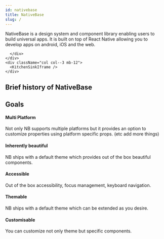 ```yaml
---
id: nativebase
title: NativeBase
slug: /
---
```



<div className="tailwind">
  <div className="row">
    <div className="col col--9 mb-12">
      <p className="text-xl">
        NativeBase is a design system and component library enabling users to
        build universal apps. It is built on top of React Native allowing you to
        develop apps on android, iOS and the web.
      </p>
      <div className="mt-8 pl-2">
        <div className="row mb-2">
          <TileLink
            title="Installation Guide"
            url="installation"
            description="Refer installation guide to setup NativeBase in your React Native
              project"
            className="bg-cyan-600"
          />
          <TileLink
            title="Playground"
            url="https://snack.expo.io/@nishanbende/example"
            description="Try out NativeBase in expo's snackplayer"
            className="bg-teal-600"
          />
        </div>
        <div className="row">
          <TileLink
            title="Theming"
            url="default-theme"
            description="Checkout the theming guide to create your own design system"
            className="bg-pink-600"
          />
          <TileLink
            title="Recipes"
            url="recipes/login"
            description="Checkout commonly used recipes in an appliation"
            className="bg-indigo-600"
          />
        </div>
        
      </div>
    </div>
    <div className="col col--3 mb-12">
      <KitchenSinkIframe />
    </div>
  </div>
  <h2 className="text-3xl mb-12">Brief history of NativeBase</h2>
  <div className="mt-4 ml-4">
    <NBHistory />
  </div>
<h2 className="text-3xl mt-12">Goals</h2>
<div className="mt-8">
  <h4 className="text-xl">Multi Platform</h4>
  <div>
    Not only NB supports multiple platforms but it provides an option to
    customize properties using platform specific props. (etc add more things)
  </div>
</div>

<div className="mt-8">
  <h4 className="text-xl">Inherently beautiful</h4>
  <div>
    NB ships with a default theme which provides out of the box beautiful
    components.
  </div>
</div>

<div className="mt-8">
  <h4 className="text-xl">Accessible
</h4>
  <div>
    Out of the box accessibility, focus management, keyboard 
navigation.

  </div>
</div>

<div className="mt-8">
  <h4 className="text-xl">Themable

</h4>
  <div>
   NB ships with a default theme which can be extended as 
you desire.

  </div>
</div>

<div className="mt-8">
  <h4 className="text-xl">Customisable

</h4>
  <div>
  You can customize not only theme but specific components.

  </div>
</div>

</div>
